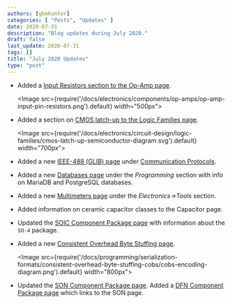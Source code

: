 ```yaml
---
authors: [gbmhunter]
categories: [ "Posts", "Updates" ]
date: 2020-07-31
description: "Blog updates during July 2020."
draft: false
last_update: 2020-07-31
tags: []
title: "July 2020 Updates"
type: "post"
---
```


* Added a [Input Resistors section to the Op-Amp page](/electronics/components/op-amps#input-resistors).

    <Image src={require('/docs/electronics/components/op-amps/op-amp-input-pin-resistors.png').default} width="500px"></Image>

* Added a section on [CMOS latch-up to the Logic Families page](/electronics/circuit-design/logic-families#latch-up).

    <Image src={require('/docs/electronics/circuit-design/logic-families/cmos-latch-up-semiconductor-diagram.svg').default} width="700px"></Image>

* Added a new [IEEE-488 (GLIB) page](/electronics/communication-protocols/ieee-488-glib) under [Communication Protocols](/electronics/communication-protocols). 

* Added a new [Databases page](/programming/databases) under the _Programming_ section with info on MariaDB and PostgreSQL databases.

* Added a new [Multimeters page](/electronics/tools) under the _Electronics->Tools_ section.

* Added information on ceramic capacitor classes to the Capacitor page.

* Updated the [SOIC Component Package page](/pcb-design/component-packages/soic-component-package) with information about the `SO-4` package.

* Added a new [Consistent Overhead Byte Stuffing page](/programming/serialization-formats/consistent-overhead-byte-stuffing-cobs).

    <Image src={require('/docs/programming/serialization-formats/consistent-overhead-byte-stuffing-cobs/cobs-encoding-diagram.png').default} width="800px"></Image>

* Updated the [SON Component Package page](/pcb-design/component-packages/son-component-package). Added a [DFN Component Package page](/pcb-design/component-packages/dfn-component-package) which links to the SON page.